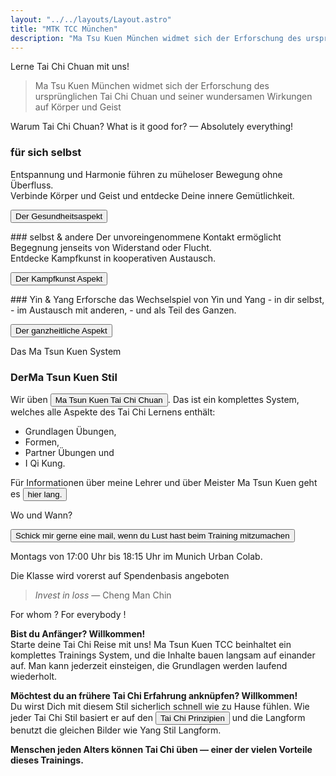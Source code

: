 ```yaml
---
layout: "../../layouts/Layout.astro"
title: "MTK TCC München"
description: "Ma Tsu Kuen München widmet sich der Erforschung des ursprünglichen Tai Chi Chuan und seiner wundersamen Wirkungen auf Körper und Geist "
---
```


<CurvedHeadline tag="h2" direction="R2L" type="smile" offset="0" class="fill-terracotta">Lerne Tai Chi Chuan mit uns!</CurvedHeadline>

> Ma Tsu Kuen München widmet sich der Erforschung des ursprünglichen Tai Chi Chuan
> und seiner wundersamen Wirkungen auf Körper und Geist 

<CurvedHeadline tag="h2" type="slope" direction="R2L" offset="0" class=" fill-terracotta">Warum Tai Chi Chuan?</CurvedHeadline>
<CurvedHeadline tag="h3" type="quarter" direction="R2L" offset="-20" class="fill-lazuli">What is it good for? — Absolutely everything!</CurvedHeadline>

<div class="cards">
<div class="card">

### für sich selbst
Entspannung und Harmonie führen zu müheloser Bewegung ohne Überfluss. <br/>
Verbinde Körper und Geist und entdecke Deine innere Gemütlichkeit.

<Button  href="./taichi#health-aspect" >Der Gesundheitsaspekt</Button>
</div>
<div class="card">
### selbst & andere
Der unvoreingenommene Kontakt ermöglicht Begegnung jenseits von Widerstand oder Flucht.<br/>
Entdecke Kampfkunst in kooperativen Austausch.

<Button  href="./taichi#martial-aspect">Der Kampfkunst Aspekt</Button>
</div>
<div class="card">
### Yin & Yang
Erforsche das Wechselspiel von Yin und Yang 
- in dir selbst,
- im Austausch mit anderen,
- und als Teil des Ganzen.

<Button  href="./taichi#holistic-aspect">Der ganzheitliche Aspekt</Button>
</div>
</div>

<CurvedHeadline tag="h3" type="kicker" direction="R2L" offset="0" class="fill-lazuli">Das Ma Tsun Kuen System</CurvedHeadline>

### DerMa Tsun Kuen Stil
Wir üben <Button href="./matsunkeun" class="bg-terracotta">Ma Tsun Kuen Tai Chi Chuan</Button>. Das ist ein komplettes System, welches alle Aspekte des Tai Chi Lernens enthält:
- Grundlagen Übungen,
- Formen,
- Partner Übungen und
- I Qi Kung.

Für Informationen über meine Lehrer und über Meister Ma Tsun Kuen geht es <Button href="./about"> hier lang.</Button>

<CurvedHeadline tag="h2" type="frown" direction="L2R" offset="-10" class="fill-terracotta ">Wo und Wann?</CurvedHeadline>

<Button class="py-4 mb-4 px-8 rounded-full" href="#contact">Schick mir gerne eine mail, wenn du Lust hast beim Training mitzumachen</Button> 

Montags von 17:00 Uhr bis 18:15 Uhr im Munich Urban Colab.

Die Klasse wird vorerst auf Spendenbasis angeboten

> _Invest in loss_ — Cheng Man Chin



<CurvedHeadline tag="h2" type="wave" direction="R2L" offset="-20" class=" fill-terracotta">For whom ? For everybody !</CurvedHeadline>

**Bist du Anfänger? Willkommen!**<br/>
Starte deine Tai Chi Reise mit uns! Ma Tsun Kuen TCC beinhaltet ein komplettes Trainings System, und die Inhalte bauen langsam auf einander auf. Man kann jederzeit einsteigen, die Grundlagen werden laufend wiederholt.

**Möchtest du an frühere Tai Chi Erfahrung anknüpfen? Willkommen!**<br/>
Du wirst Dich mit diesem Stil sicherlich schnell wie zu Hause fühlen. Wie jeder Tai Chi Stil basiert er auf den <Button href="./taichi#Tai-Chi-Prinzipien">Tai Chi Prinzipien</Button> und die Langform benutzt die gleichen Bilder wie Yang Stil Langform.

**Menschen jeden Alters können Tai Chi üben — einer der vielen Vorteile dieses Trainings.**<br/>
